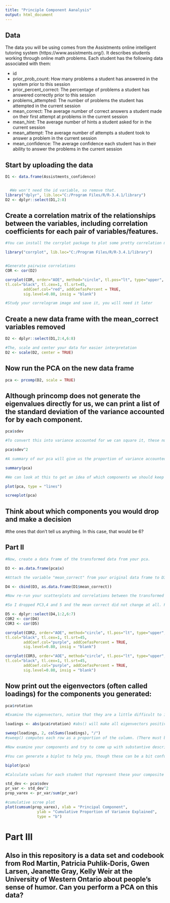 ---
title: "Principle Component Aanalysis"
output: html_document
---
## Data
The data you will be using comes from the Assistments online intelligent tutoring system (https://www.assistments.org/). It describes students working through online math problems. Each student has the following data associated with them:

- id
- prior_prob_count: How many problems a student has answered in the system prior to this session
- prior_percent_correct: The percentage of problems a student has answered correctly prior to this session
- problems_attempted: The number of problems the student has attempted in the current session
- mean_correct: The average number of correct answers a student made on their first attempt at problems in the current session
- mean_hint: The average number of hints a student asked for in the current session
- mean_attempt: The average number of attempts a student took to answer a problem in the current session
- mean_confidence: The average confidence each student has in their ability to answer the problems in the current session

## Start by uploading the data
```{r}
D1 <- data.frame(Assistments_confidence)


  #We won't need the id variable, so remove that.
library("dplyr", lib.loc="C:/Program Files/R/R-3.4.1/library")
D2 <- dplyr::select(D1,2:8)

```

## Create a correlation matrix of the relationships between the variables, including correlation coefficients for each pair of variables/features.

```{r}
#You can install the corrplot package to plot some pretty correlation matrices (sometimes called correlograms)

library("corrplot", lib.loc="C:/Program Files/R/R-3.4.1/library")


#Generate pairwise correlations
COR <- cor(D2)

corrplot(COR, order="AOE", method="circle", tl.pos="lt", type="upper",        
tl.col="black", tl.cex=1, tl.srt=45, 
        addCoef.col="red", addCoefasPercent = TRUE,
        sig.level=0.80, insig = "blank")

#Study your correlogram image and save it, you will need it later
```

## Create a new data frame with the mean_correct variables removed

```{r}
D2 <- dplyr::select(D1,2:4,6:8)

#The, scale and center your data for easier interpretation
D2 <- scale(D2, center = TRUE)
```

## Now run the PCA on the new data frame

```{r}
pca <- prcomp(D2, scale = TRUE)
```

## Although princomp does not generate the eigenvalues directly for us, we can print a list of the standard deviation of the variance accounted for by each component.

```{r}
pca$sdev

#To convert this into variance accounted for we can square it, these numbers are proportional to the eigenvalue

pca$sdev^2

#A summary of our pca will give us the proportion of variance accounted for by each component

summary(pca)

#We can look at this to get an idea of which components we should keep and which we should drop

plot(pca, type = "lines")
```

```{r}
screeplot(pca)
```

## Think about which components you would drop and make a decision 
#the ones that don't tell us anything. In this case, that would be 6?

## Part II

```{r}
#Now, create a data frame of the transformed data from your pca.

D3 <- as.data.frame(pca$x)

#Attach the variable "mean_correct" from your original data frame to D3.

D4 <- cbind(D3, as.data.frame(D1$mean_correct))
```
```{r}
#Now re-run your scatterplots and correlations between the transformed data and mean_correct. If you had dropped some components would you have lost important infomation about mean_correct?

#So I dropped PC3,4 and 5 and the mean correct did not change at all. PC3, 4 and 5 seemed to have a negligable affect and therefore, no we didn't loase any important information about the mean_correct.

D5 <- dplyr::select(D4,1:2,6:7)
COR2 <- cor(D4)
COR3 <- cor(D5)

corrplot(COR2, order="AOE", method="circle", tl.pos="lt", type="upper",        
tl.col="black", tl.cex=1, tl.srt=45, 
        addCoef.col="purple", addCoefasPercent = TRUE,
        sig.level=0.80, insig = "blank")

corrplot(COR3, order="AOE", method="circle", tl.pos="lt", type="upper",        
tl.col="black", tl.cex=1, tl.srt=45, 
        addCoef.col="purple", addCoefasPercent = TRUE,
        sig.level=0.80, insig = "blank")

```

## Now print out the eigenvectors (often called loadings) for the components you generated:

```{r}
pca$rotation

#Examine the eigenvectors, notice that they are a little difficult to interpret. It is much easier to make sense of them if we make them proportional within each component

loadings <- abs(pca$rotation) #abs() will make all eigenvectors positive

sweep(loadings, 2, colSums(loadings), "/") 
#sweep() computes each row as a proportion of the column. (There must be a way to do this with dplyr()?)

#Now examine your components and try to come up with substantive descriptions of what some might represent?

#You can generate a biplot to help you, though these can be a bit confusing. They plot the transformed data by the first two components. Therefore, the axes represent the direction of maximum variance. Then mapped onto this point cloud are the original directions of the variables, depicted as red arrows. It is supposed to provide a visualization of which variables "go together". Variables that possibly represent the same underlying construct point in the same direction.  

biplot(pca)

#Calculate values for each student that represent these your composite variables and then create a new correlogram showing their relationship to mean_correct.

```
```{r}
std_dev <- pca$sdev
pr_var <- std_dev^2
prop_varex <- pr_var/sum(pr_var)
```
```{r}
#cumulative scree plot
plot(cumsum(prop_varex), xlab = "Principal Component",
              ylab = "Cumulative Proportion of Variance Explained",
              type = "b")

```
# Part III  
## Also in this repository is a data set and codebook from Rod Martin, Patricia Puhlik-Doris, Gwen Larsen, Jeanette Gray, Kelly Weir at the University of Western Ontario about people's sense of humor. Can you perform a PCA on this data?


